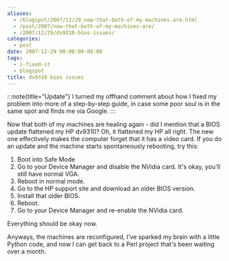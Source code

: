 ```yaml
---
aliases:
  - /blogspot/2007/12/29_now-that-both-of-my-machines-are.html
  - /post/2007/now-that-both-of-my-machines-are/
  - /2007/12/29/dv9310-bios-issues/
categories:
  - post
date: 2007-12-29 00:00:00-08:00
tags:
  - i-fixed-it
  - blogspot
title: dv9310 bios issues
---
```


:::note{title="Update"}
I turned my offhand comment about how I fixed my problem into more of a step-by-step guide, in case some poor soul is in the same spot and finds me via Google.
:::

Now that both of my machines are healing again - did I mention that a BIOS update flattened my HP dv9310? Oh, it flattened my HP all right. The new one effectively  makes the computer forget that it has a video card. If you do an update and the machine starts spontaneously rebooting, try this:

1. Boot into Safe Mode
2. Go to your Device Manager and disable the NVidia card. It's okay, you'll still have normal VGA.
3. Reboot in normal mode.
4. Go to the HP support site and download an older BIOS version.
5. Install that older BIOS.
6. Reboot.
7. Go to your Device Manager and re-enable the NVidia card.

Everything should be okay now.

Anyways, the machines are reconfigured, I've sparked my brain with a little Python code, and now I can get back to a Perl project that's been waiting over a month.
